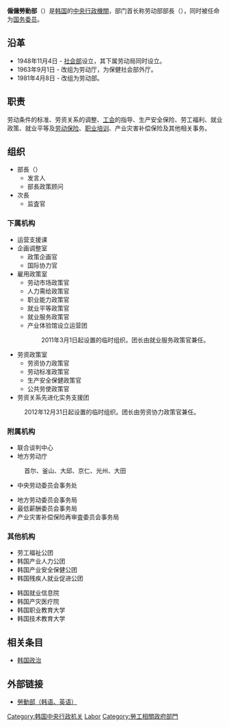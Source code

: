 {{Infobox Government agency
|agency_name= 僱傭勞動部
|nativename= 고용노동부{{ko}}
|nativename_r=Ministry of Employment and Labor{{en}}
|logo=Ministry of Employment and Labor.gif
|logo_width=220px
|logo_caption = 僱傭勞動部部徽
|image = Ministry of Employment & Labor (South Korea).JPG
|image_caption=僱傭勞動部廳舍
|formed= 2010年7月5日 
|jurisdiction= {{ROK}}
|headquarters= {{KOR}}[[世宗特別自治市|世宗特別自治市]]
|chief1= {{link-ko|李正植|이정식 (노동조합인)}}
|chief1_title=部長
|website=[http://www.moel.go.kr/index.do 僱傭勞動部] 
|chief2={{link-ko|權基燮|권기섭}}
|chief2_title=次長
|preceding1={{link-ko|南韓勞動部|대한민국 노동부|勞動部}}|agency_type=[[勞動部|勞動部]]}}

'''僱傭勞動部'''（{{kor|k=고용노동부|hanja=雇傭勞動部|rm=Goyong Nodong-bu|名=南}}）是[[韩国|韩国]]的[[韓國中央行政機關|中央行政機關]]，部门首长称劳动部部長（{{韓|諺=고용노동부 장관|漢=雇傭勞動部 長官}}），同时被任命为[[韩国国务会议|国务委员]]。

== 沿革 ==
* 1948年11月4日 - [[韩国保健福祉家族部|社会部]]设立，其下属劳动局同时设立。
* 1963年9月1日 - 改组为劳动厅，为保健社会部外厅。
* 1981年4月8日 - 改组为劳动部。

== 职责 ==
劳动条件的标准、劳资关系的调整、[[工会|工会]]的指导、生产安全保险、劳工福利、就业政策、就业平等及[[劳动保险|劳动保险]]、[[职业培训|职业培训]]、产业灾害补偿保险及其他相关事务。

== 组织 ==
* 部長（{{韓|諺=고용노동부 장관|漢=雇傭勞動部 長官|link=no}}）
** 发言人
** 部長政策顾问
* 次長
** 监査官

=== 下属机构 ===
{{col-begin}}
{{col-break}}
* 运营支援课
* 企画调整室
** 政策企画官
** 国际协力官
* 雇用政策室
** 劳动市场政策官
** 人力需给政策官
** 职业能力政策官
** 就业平等政策官
** 就业服务政策官
** 产业体验馆设立运营团
::2011年3月1日起设置的临时组织。团长由就业服务政策官兼任。
{{col-break}}
* 劳资政策室
** 劳资协力政策官
** 劳动标准政策官
** 生产安全保健政策官
** 公共劳使政策官
* 劳资关系先进化实务支援团
:2012年12月31日起设置的临时组织。团长由劳资协力政策官兼任。
{{col-end}}

=== 附属机构 ===
{{col-begin}}
{{col-break}}
* 联合谈判中心
* 地方劳动庁
:首尔、釜山、大邱、京仁、光州、大田
* 中央劳动委员会事务处
{{col-break}}
* 地方劳动委员会事务局
* 最低薪酬委员会事务局
* 产业灾害补偿保险再审査委员会事务局
{{col-end}}

=== 其他机构 ===
{{col-begin}}
{{col-break}}
* 劳工福祉公团
* 韩国产业人力公团
* 韩国产业安全保健公团
* 韩国残疾人就业促进公团
{{col-break}}
* 韩国就业信息院
* 韩国产灾医疗院
* 韩国职业教育大学
* 韩国技术教育大学
{{col-end}}

== 相关条目 ==
* [[韩国政治|韩国政治]]

== 外部链接 ==
* [https://web.archive.org/web/20070714221718/http://www.molab.go.kr/ 勞動部（韩语、英语）]

{{韩国中央行政机关}}

[[Category:韩国中央行政机关|Category:韩国中央行政机关]]
[[Category:1981年建立政府機構|Labor]]
[[Category:勞工相關政府部門|Category:勞工相關政府部門]]